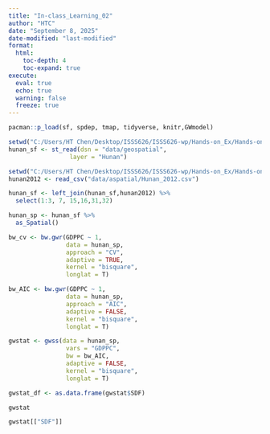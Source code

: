 ```yaml
---
title: "In-class_Learning_02"
author: "HTC"
date: "September 8, 2025"
date-modified: "last-modified"
format:
  html:
    toc-depth: 4
    toc-expand: true
execute: 
  eval: true
  echo: true
  warning: false
  freeze: true
---
```


```r
pacman::p_load(sf, spdep, tmap, tidyverse, knitr,GWmodel)
```

```r
setwd("C:/Users/HT Chen/Desktop/ISSS626/ISSS626-wp/Hands-on_Ex/Hands-on_Ex04")
hunan_sf <- st_read(dsn = "data/geospatial", 
                 layer = "Hunan")
```

```r
setwd("C:/Users/HT Chen/Desktop/ISSS626/ISSS626-wp/Hands-on_Ex/Hands-on_Ex04")
hunan2012 <- read_csv("data/aspatial/Hunan_2012.csv")
```

```r
hunan_sf <- left_join(hunan_sf,hunan2012) %>%
  select(1:3, 7, 15,16,31,32)
```

```r
hunan_sp <- hunan_sf %>%
  as_Spatial()
```

```r
bw_cv <- bw.gwr(GDPPC ~ 1,
                data = hunan_sp,
                approach = "CV",
                adaptive = TRUE,
                kernel = "bisquare",
                longlat = T)
```

```r
bw_AIC <- bw.gwr(GDPPC ~ 1,
                data = hunan_sp,
                approach = "AIC",
                adaptive = FALSE,
                kernel = "bisquare",
                longlat = T)
```

```r
gwstat <- gwss(data = hunan_sp,
                vars = "GDPPC",
                bw = bw_AIC,
                adaptive = FALSE,
                kernel = "bisquare",
                longlat = T)
```

```r
gwstat_df <- as.data.frame(gwstat$SDF)
```

```r
gwstat
```

```r
gwstat[["SDF"]]
```

```r

```

```r

```

```r

```
